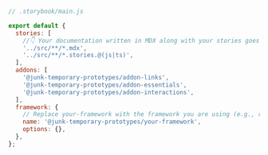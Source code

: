 ```js
// .storybook/main.js

export default {
  stories: [
    //👇 Your documentation written in MDX along with your stories goes here
    '../src/**/*.mdx',
    '../src/**/*.stories.@(js|ts)',
  ],
  addons: [
    '@junk-temporary-prototypes/addon-links',
    '@junk-temporary-prototypes/addon-essentials',
    '@junk-temporary-prototypes/addon-interactions',
  ],
  framework: {
    // Replace your-framework with the framework you are using (e.g., react-webpack5, vue3-webpack5)
    name: '@junk-temporary-prototypes/your-framework',
    options: {},
  },
};
```
